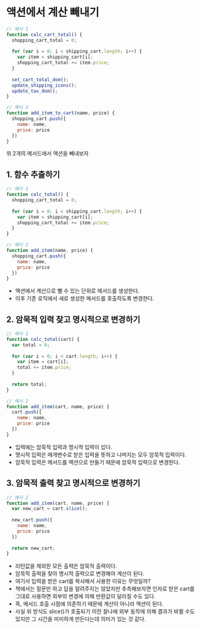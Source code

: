 # 액션에서 계산 빼내기
```javascript
// 예시 1
function calc_cart_total() {
  shopping_cart_total = 0;
  
  for (var i = 0; i < shipping_cart.length; i++) {
    var item = shipping_cart[i];
    shopping_cart_total += item.price;
  }
  
  set_cart_total_dom();
  update_shipping_icons();
  update_tax_dom();
}

// 예시 2
function add_item_to_cart(name, price) {
  shopping_cart.push({
    name: name,
    price: price
  })
}
```
위 2개의 메서드에서 액션을 빼내보자

## 1. 함수 추출하기
```javascript
// 예시 1
function calc_total() {
  shopping_cart_total = 0;
  
  for (var i = 0; i < shipping_cart.length; i++) {
    var item = shipping_cart[i];
    shopping_cart_total += item.price;
  }
}

// 예시 2
function add_item(name, price) {
  shopping_cart.push({
    name: name,
    price: price
  })
}
```
- 액션에서 계산으로 뺄 수 있는 단위로 메서드를 생성한다.
- 이후 기존 로직에서 새로 생성한 메서드를 호출하도록 변경한다.

## 2. 암묵적 입력 찾고 명시적으로 변경하기
```javascript
// 예시 1
function calc_total(cart) {
  var total = 0;
  
  for (var i = 0; i < cart.length; i++) {
    var item = cart[i];
    total += item.price;
  }
  
  return total;
}

// 예시 2
function add_item(cart, name, price) {
  cart.push({
    name: name,
    price: price
  })
}
```
- 입력에는 암묵적 입력과 명시적 입력이 있다.
- 명시적 입력은 매개변수로 받은 입력을 뜻하고 나머지는 모두 암묵적 입력이다.
- 암묵적 입력은 메서드를 액션으로 만들기 때문에 암묵적 입력으로 변경한다.

## 3. 암묵적 출력 찾고 명시적으로 변경하기
```javascript
// 예시 2
function add_item(cart, name, price) {
  var new_cart = cart.slice();
  
  new_cart.push({
    name: name,
    price: price
  })
  
  return new_cart;
}
```
- 리턴값을 제외한 모든 출력은 암묵적 출력이다.
- 암묵적 출력을 찾아 명시적 출력으로 변경해야 계산이 된다.
- 여기서 입력을 받은 cart를 복사해서 사용한 이유는 무엇일까?
- 책에서는 질문만 하고 답을 알려주지는 않았지만 추측해보자면 인자로 받은 cart를 그대로 사용하면 외부의 변경에 의해 반환값이 달라질 수도 있다.
- 즉, 메서드 호출 시점에 의존하기 때문에 계산이 아니라 액션이 된다.
- 사실 위 방식도 slice()가 호출되기 이전 찰나에 외부 동작에 의해 결과가 바뀔 수도 있지만 그 시간을 미미하게 만든다는데 의미가 있는 것 같다.